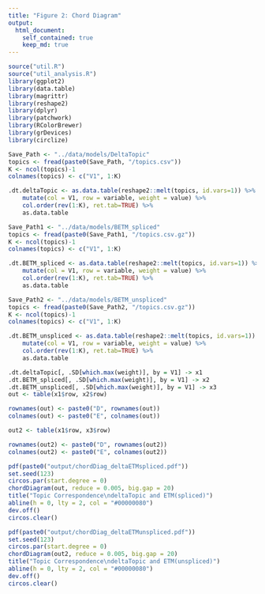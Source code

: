 ```yaml
---
title: "Figure 2: Chord Diagram"
output:
  html_document:
    self_contained: true
    keep_md: true
---
```


```r
source("util.R")
source("util_analysis.R")
library(ggplot2)
library(data.table)
library(magrittr)
library(reshape2)
library(dplyr)
library(patchwork)
library(RColorBrewer)
library(grDevices)
library(circlize)
```


```r
Save_Path <- "../data/models/DeltaTopic"
topics <- fread(paste0(Save_Path, "/topics.csv"))
K <- ncol(topics)-1
colnames(topics) <- c("V1", 1:K)

.dt.deltaTopic <- as.data.table(reshape2::melt(topics, id.vars=1)) %>%
    mutate(col = V1, row = variable, weight = value) %>%
    col.order(rev(1:K), ret.tab=TRUE) %>%
    as.data.table

Save_Path1 <- "../data/models/BETM_spliced"
topics <- fread(paste0(Save_Path1, "/topics.csv.gz"))
K <- ncol(topics)-1
colnames(topics) <- c("V1", 1:K)

.dt.BETM_spliced <- as.data.table(reshape2::melt(topics, id.vars=1)) %>%
    mutate(col = V1, row = variable, weight = value) %>%
    col.order(rev(1:K), ret.tab=TRUE) %>%
    as.data.table

Save_Path2 <- "../data/models/BETM_unspliced"
topics <- fread(paste0(Save_Path2, "/topics.csv.gz"))
K <- ncol(topics)-1
colnames(topics) <- c("V1", 1:K)

.dt.BETM_unspliced <- as.data.table(reshape2::melt(topics, id.vars=1)) %>%
    mutate(col = V1, row = variable, weight = value) %>%
    col.order(rev(1:K), ret.tab=TRUE) %>%
    as.data.table
```

```r
.dt.deltaTopic[, .SD[which.max(weight)], by = V1] -> x1
.dt.BETM_spliced[, .SD[which.max(weight)], by = V1] -> x2
.dt.BETM_unspliced[, .SD[which.max(weight)], by = V1] -> x3
out <- table(x1$row, x2$row)

rownames(out) <- paste0("D", rownames(out))
colnames(out) <- paste0("E", colnames(out))

out2 <- table(x1$row, x3$row)

rownames(out2) <- paste0("D", rownames(out2))
colnames(out2) <- paste0("E", colnames(out2))

pdf(paste0("output/chordDiag_deltaETMspliced.pdf"))
set.seed(123)
circos.par(start.degree = 0)
chordDiagram(out, reduce = 0.005, big.gap = 20)
title("Topic Correspondence\ndeltaTopic and ETM(spliced)")
abline(h = 0, lty = 2, col = "#00000080")
dev.off()
circos.clear()

pdf(paste0("output/chordDiag_deltaETMunspliced.pdf"))
set.seed(123)
circos.par(start.degree = 0)
chordDiagram(out2, reduce = 0.005, big.gap = 20)
title("Topic Correspondence\ndeltaTopic and ETM(unspliced)")
abline(h = 0, lty = 2, col = "#00000080")
dev.off()
circos.clear()
```

